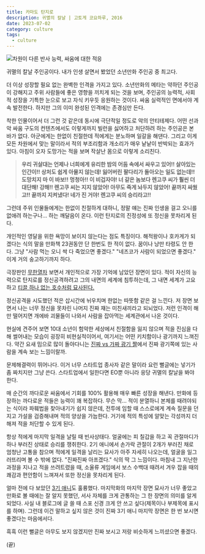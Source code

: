 ```yaml
---
title: 카마도 탄지로
description: 귀멸의 칼날 | 고토게 코요하루, 2016
date: 2023-07-02
category: culture
tags:
  - culture
---
```


![차원이 다른 반사 능력, 싸움에 대한 적응](../images/tanjiro/tanjiro.jpeg)

귀멸의 칼날 주인공이다. 내가 인생 살면서 봤었던 소년만화 주인공 중 최고다.

더 이상 성장할 필요 없는 완벽한 인격을 가지고 있다. 소년만화의 메타는 약하던 주인공이 강해지고 주위 사람들에 좋은 영향을 끼치게 되는 것을 보며, 주인공의 능력적, 사회적 성장을 기특한 눈으로 보고 자식 키우듯 응원하는 것이다.
싸움 실력적인 면에서야 계속 발전한다. 하지만 그의 이미 완성된 인격에는 존경심만 든다.

착한 인물이어서 더 그런 것 같은데 동시에 극단적일 정도로 악의 안티테제다. 어떤 선과악 싸움 구도의 컨텐츠에서도 이렇게까지 빌런을 싫어하고 처단하려 하는 주인공은 본 바가 없다.
아군에게는 한없이 친절한데 적에게는 분노하며 일갈을 해댄다. 그리고 이게 모든 차원에서 맞는 말이라서 적의 부조리함과 개소리가 매우 낱낱이 반박되는 효과가 있다. 아침이 오자 도망가는 적을 보며 작살난 몸으로 이렇게 소리친다.

> **우리 귀살대는 언제나 너희에게 유리한 밤의 어둠 속에서 싸우고 있어!! 살아있는 인간이!! 상처도 쉽게 아물지 않는데! 잃어버린 팔다리가 돌아오는 일도 없는데!! 도망치지 마 이 바보!! 멍청아!! 이 비겁자야! 너 같은 놈보다 렌고쿠 씨가 훨씬 더 대단해! 강해!! 렌고쿠 씨는 지지 않았어! 아무도 죽게 놔두지 않았어! 끝까지 싸웠고!! 끝까지 지켜냈다! 네가 진 거야! 렌고쿠 씨의 승리라고!!**

그런데 주위 인물들에게는 한없이 친절하게 대하니, 정말 얘는 진짜 인생을 걸고 오니를 없애려 하는구나... 하는 깨달음이 온다. 이런 탄지로의 진정성에 또 정신을 못차리게 된다.

개인적인 영달을 위한 욕망이 보이지 않는다는 점도 특징이다. 해적왕이나 호카게가 되겠다는 식의 말을 만화책 23권동안 단 한번도 한 적이 없다. 꿈이나 낭만 타령도 안 한다.
그냥 "사람 먹는 오니 싹 다 죽었으면 좋겠다." "네즈코가 사람이 되었으면 좋겠다." 이게 거의 숭고하기까지 하다.

극장판인 [무한열차](https://watcha.com/ko-KR/contents/tlObjnj) 보면서 개인적으로 가장 기억에 남았던 장면이 있다. 적이 자신의 능력으로 탄지로를 정신공격하려고 그의 내면의 세계에 침투하는데, 그 내면 세계가 고요하고 [티끌 하나 없는 호수처럼 묘사된다.](https://namu.wiki/w/%EC%B9%B4%EB%A7%88%EB%8F%84%20%ED%83%84%EC%A7%80%EB%A1%9C?from=%ED%83%84%EC%A7%80%EB%A1%9C#s-2.2)

정신공격을 시도했던 적은 삽시간에 뉘우치며 한없는 따뜻함 같은 걸 느낀다. 저 장면 보면서 나는 너무 정신을 못차린 나머지 진짜 쟤는 미친새끼라고 되뇌었다. 저런 인격이 해만 떨어지면 개에바 괴물들이 나와서 사람을 잡아먹는 세계관에서 나온 것이다.

현실에 견주어 보면 10대 소년이 험악한 세상에서 친절함을 잃지 않으며 적을 진심을 다해 썰어내는 모습이 굉장히 비현실적이어서, 여기서는 어떤 키치함이나 광기까지 느껴진다. 약간 요새 밈으로 많이 돌아다니는 [진짜 vs 가짜 광기 짤](https://m.post.naver.com/viewer/postView.naver?volumeNo=29284697&memberNo=5079266)에서 진짜 광기쪽에 있는 사람을 계속 보는 느낌이랄까.

문제해결력이 뛰어나다. 이거 너무 스타트업 종사자 같은 말이라 요런 뻘글에는 넣기가 좀 짜치지만 그냥 쓴다. 스타트업에서 일한다면 EO뿐 아니라 응당 귀멸의 칼날을 봐야한다.

매 순간의 까다로운 싸움에서 기회를 100% 활용해 매우 빠른 성장을 해낸다. 만화에 등장하는 까다로운 적들은 능력이 꽤 복잡하다. 무슨 막... 적이 분열하니 본체를 때려야되는 식이라 파훼법을 찾아내기가 쉽지 않은데,
전투에 임할 때 스스로에게 계속 질문을 던지고 가설을 검증해내며 적의 양상을 가늠한다. 거기에 적의 특성에 알맞는 각성까지 더해져 적을 처단할 수 있게 된다.

항상 적에게 마지막 일격을 날릴 때 빈사상태다. 얼굴에는 피 칠갑을 하고 꼭 관절마디가 하나 부러진 상태로 승리를 쟁취한다.
2기 애니에서 손가락 관절이 2개가 부러진 채로 엄청난 고통을 참으며 적에게 일격을 날리는 묘사가 아주 자세히 나오는데, 얼굴을 일그러뜨리며 볼 수 밖에 없다. "진짜진짜 아프겠다." 식의 딱 그 느낌이다.
마침내 그 지난한 과정을 지나고 적을 쓰려트렸을 때, 소울류 게임에서 보스 수백대 때려서 겨우 잡을 때의 쾌감과 편안함이 느껴져서 또한 정신을 못차리게 된다.

얼마 전에 다 보았던 [3기 애니](https://watcha.com/ko-KR/contents/tlnN6J1)도 훌륭했다. 마지막화의 마지막 장면 묘사가 너무 좋았고 만화로 볼 때에는 잘 알지 못했던, 서사 자체를 크게 관통하는 그 한 장면의 의미를 알게 되었다.
사실 내 블로그에 글 쓸 때 스포 신경 크게 안 쓰고 싶다(제목이나 부제목에 표시를 하며). 그런데 이건 말하고 싶지 않은 것이 진짜 3기 애니 마지막 장면은 한 번 보시면 좋겠다는 마음에서다.

흑흑 이런 뻘글은 아무도 보지 않겠지만 진짜 보시고 저랑 비슷하게 느끼셨으면 좋겠다.

(끝)
